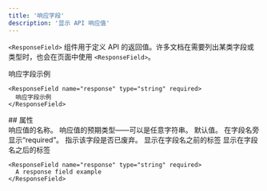 ```yaml
---
title: '响应字段'
description: '显示 API 响应值'
---
```


`<ResponseField>` 组件用于定义 API 的返回值。许多文档在需要列出某类字段或类型时，也会在页面中使用 `<ResponseField>`。

<ResponseField name="response" type="string" required>
  响应字段示例
</ResponseField>

```mdx
<ResponseField name="response" type="string" required>
  响应字段示例
</ResponseField>
```


<div id="props">
  ## 属性
</div>

<ResponseField name="name" type="string" required>
  响应值的名称。
</ResponseField>

<ResponseField name="type" type="string" required>
  响应值的预期类型——可以是任意字符串。
</ResponseField>

<ResponseField name="default" type="string">
  默认值。
</ResponseField>

<ResponseField name="required" type="boolean">
  在字段名旁显示“required”。
</ResponseField>

<ResponseField name="deprecated" type="boolean">
  指示该字段是否已废弃。
</ResponseField>

<ResponseField name="pre" type="string[]">
  显示在字段名之前的标签
</ResponseField>

<ResponseField name="post" type="string[]">
  显示在字段名之后的标签
</ResponseField>

<RequestExample>

```mdx Response Field Example
<ResponseField name="response" type="string" required>
  A response field example
</ResponseField>
```

</RequestExample>
